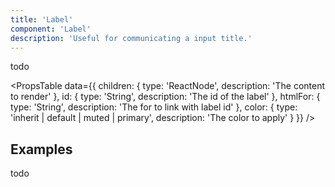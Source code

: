 ```yaml
---
title: 'Label'
component: 'Label'
description: 'Useful for communicating a input title.'
---
```


todo

<PropsTable
  data={{
    children: {
      type: 'ReactNode',
      description: 'The content to render'
    },
    id: {
      type: 'String',
      description: 'The id of the label'
    },
    htmlFor: {
      type: 'String',
      description: 'The for to link with label id'
    },
    color: {
      type: 'inherit | default | muted | primary',
      description: 'The color to apply'
    }
  }}
/>

## Examples

todo
